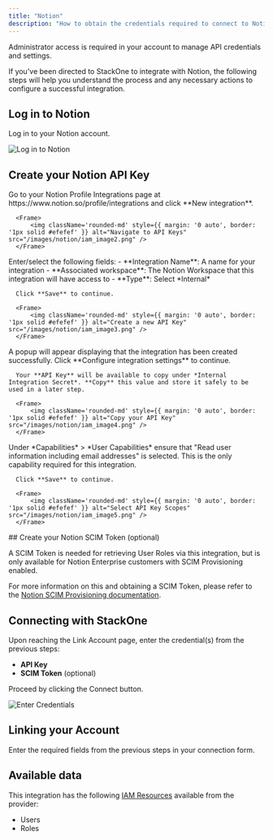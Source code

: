```yaml
---
title: "Notion"
description: "How to obtain the credentials required to connect to Notion."
---
```



<Note>
  Administrator access is required in your account to manage API credentials and settings.
</Note>

If you've been directed to StackOne to integrate with Notion, the following steps will help you understand the process and any necessary actions to configure a successful integration.

## Log in to Notion

Log in to your Notion account.

<Frame>
    <img className='rounded-md' style={{ margin: '0 auto', border: '1px solid #efefef' }} alt="Log in to Notion" src="/images/notion/iam_image1.png" />
</Frame>


## Create your Notion API Key

<Steps>
  <Step title="Navigate to Integrations">
      Go to your Notion Profile Integrations page at https://www.notion.so/profile/integrations and click **New integration**.
  
      <Frame>
          <img className='rounded-md' style={{ margin: '0 auto', border: '1px solid #efefef' }} alt="Navigate to API Keys" src="/images/notion/iam_image2.png" />
      </Frame>
  </Step>
  <Step title="Enter Integration Details">
      Enter/select the following fields:
      - **Integration Name**: A name for your integration
      - **Associated workspace**: The Notion Workspace that this integration will have access to
      - **Type**: Select *Internal*

      Click **Save** to continue.
    
      <Frame>
          <img className='rounded-md' style={{ margin: '0 auto', border: '1px solid #efefef' }} alt="Create a new API Key" src="/images/notion/iam_image3.png" />
      </Frame>
  </Step>
  <Step title="Copy your API Key">
      A popup will appear displaying that the integration has been created successfully. Click **Configure integration settings** to continue.

      Your **API Key** will be available to copy under *Internal Integration Secret*. **Copy** this value and store it safely to be used in a later step.
  
      <Frame>
          <img className='rounded-md' style={{ margin: '0 auto', border: '1px solid #efefef' }} alt="Copy your API Key" src="/images/notion/iam_image4.png" />
      </Frame>
  </Step>
  <Step title="Select API Key Capabilities">
      Under *Capabilities* > *User Capabilities* ensure that "Read user information including email addresses" is selected. This is the only capability required for this integration.

      Click **Save** to continue.
  
      <Frame>
          <img className='rounded-md' style={{ margin: '0 auto', border: '1px solid #efefef' }} alt="Select API Key Scopes" src="/images/notion/iam_image5.png" />
      </Frame>
  </Step>
  
</Steps>
## Create your Notion SCIM Token (optional)

A SCIM Token is needed for retrieving User Roles via this integration, but is only available for Notion Enterprise customers with SCIM Provisioning enabled.

For more information on this and obtaining a SCIM Token, please refer to the [Notion SCIM Provisioning documentation](https://www.notion.com/help/provision-users-and-groups-with-scim).

## Connecting with StackOne

Upon reaching the Link Account page, enter the credential(s) from the previous steps:
  - **API Key**
  - **SCIM Token** (optional)

Proceed by clicking the Connect button.

<Frame>
    <img className='rounded-md' style={{ margin: '0 auto', border: '1px solid #efefef' }} alt="Enter Credentials" src="/images/notion/iam_image6.png" />
</Frame>


## Linking your Account

Enter the required fields from the previous steps in your connection form.

<IntegrationFooter />

## Available data

This integration has the following [IAM Resources](https://docs.stackone.com/reference/getting-started-with-your-api) available from the provider:
<ul>
  <li>Users</li>
  <li>Roles</li>
</ul>